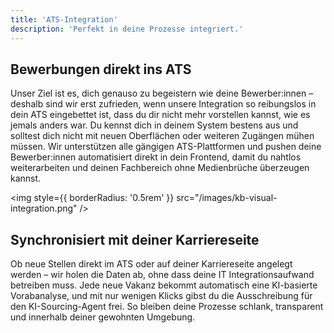 ```yaml
---
title: 'ATS-Integration'
description: 'Perfekt in deine Prozesse integriert.'
---
```


## Bewerbungen direkt ins ATS

Unser Ziel ist es, dich genauso zu begeistern wie deine Bewerber:innen – deshalb sind wir erst zufrieden, wenn unsere Integration so reibungslos in dein ATS eingebettet ist, dass du dir nicht mehr vorstellen kannst, wie es jemals anders war. Du kennst dich in deinem System bestens aus und solltest dich nicht mit neuen Oberflächen oder weiteren Zugängen mühen müssen. Wir unterstützen alle gängigen ATS-Plattformen und pushen deine Bewerber:innen automatisiert direkt in dein Frontend, damit du nahtlos weiterarbeiten und deinen Fachbereich ohne Medienbrüche überzeugen kannst.

<img
  style={{ borderRadius: '0.5rem' }}
  src="/images/kb-visual-integration.png"
/>


## Synchronisiert mit deiner Karriereseite

Ob neue Stellen direkt im ATS oder auf deiner Karriereseite angelegt werden – wir holen die Daten ab, ohne dass deine IT Integrationsaufwand betreiben muss. 
Jede neue Vakanz bekommt automatisch eine KI-basierte Vorabanalyse, und mit nur wenigen Klicks gibst du die Ausschreibung für den
 KI-Sourcing-Agent frei. So bleiben deine Prozesse schlank, transparent und innerhalb deiner gewohnten Umgebung.

[comment]: # (This actually is the most platform independent comment)